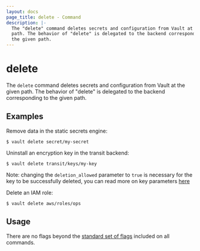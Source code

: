 ```yaml
---
layout: docs
page_title: delete - Command
description: |-
  The "delete" command deletes secrets and configuration from Vault at the given
  path. The behavior of "delete" is delegated to the backend corresponding to
  the given path.
---
```


# delete

The `delete` command deletes secrets and configuration from Vault at the given
path. The behavior of "delete" is delegated to the backend corresponding to the
given path.

## Examples

Remove data in the static secrets engine:

```shell-session
$ vault delete secret/my-secret
```

Uninstall an encryption key in the transit backend:

```shell-session
$ vault delete transit/keys/my-key
```

Note: changing the `deletion_allowed` parameter to `true` is necessary for the
key to be successfully deleted, you can read more on key parameters [here](/api-docs/secret/transit#update-key-configuration)

Delete an IAM role:

```shell-session
$ vault delete aws/roles/ops
```

## Usage

There are no flags beyond the [standard set of flags](/docs/commands)
included on all commands.
